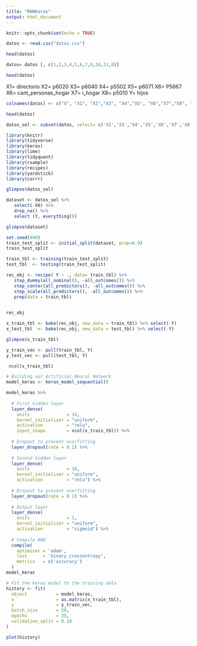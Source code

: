```yaml
---
title: "RNNKeras"
output: html_document
---
```


```r
knitr::opts_chunk$set(echo = TRUE)
```


```r
datos <- read.csv("datos.csv")
```

```r
head(datos)
```




```r
datos= datos [, c(1,2,3,4,5,6,7,9,10,11,8)]
```

```r
head(datos)
```
X1= directorio
X2= p6020
X3= p6040
X4= p5502
X5= p6071
X6= P5667
X6= cant_personas_hogar
X7= i_hogar
X8= p5010
Y= hijos

```r
colnames(datos) <- c("X", "X1", "X2","X3", "X4","X5", "X6","X7","X8", "X9", "Y")
```

```r
head(datos)
```

```r
datos_sel <- subset(datos, select= c('X2','X3','X4','X5','X6','X7','X8','Y'))
```

```r
library(knitr)
library(tidyverse)
library(keras)
library(lime)
library(tidyquant)
library(rsample)
library(recipes)
library(yardstick)
library(corrr)
```



```r
glimpse(datos_sel)
```

```r
dataset <- datos_sel %>%
   select(-X6) %>%
   drop_na() %>%
   select (Y, everything())

glimpse(dataset)
```

```r
set.seed(840)
train_test_split <- initial_split(dataset, prop=0.9)
train_test_split
```

```r
train_tbl <- training(train_test_split)
test_tbl  <- testing(train_test_split)
```


```r
rec_obj <- recipe( Y ~ ., data= train_tbl) %>%
   step_dummy(all_nominal(), -all_outcomes()) %>%
   step_center(all_predictors(), -all_outcomes()) %>%
   step_scale(all_predictors(), -all_outcomes()) %>%
   prep(data = train_tbl)
        
```



```r
rec_obj
```

```r
x_train_tbl <- bake(rec_obj, new_data = train_tbl) %>% select(-Y)
x_test_tbl  <- bake(rec_obj, new_data = test_tbl) %>% select(-Y)

glimpse(x_train_tbl)
```


```r
y_train_vec <- pull(train_tbl, Y)
y_test_vec <- pull(test_tbl, Y)
```

```r
 ncol(x_train_tbl)
```


```r
# Building our Artificial Neural Network
model_keras <- keras_model_sequential()

model_keras %>% 
  
  # First hidden layer
  layer_dense(
    units              = 16, 
    kernel_initializer = "uniform", 
    activation         = "relu", 
    input_shape        = ncol(x_train_tbl)) %>% 
  
  # Dropout to prevent overfitting
  layer_dropout(rate = 0.1) %>%
  
  # Second hidden layer
  layer_dense(
    units              = 16, 
    kernel_initializer = "uniform", 
    activation         = "relu") %>% 
  
  # Dropout to prevent overfitting
  layer_dropout(rate = 0.1) %>%
  
  # Output layer
  layer_dense(
    units              = 1, 
    kernel_initializer = "uniform", 
    activation         = "sigmoid") %>% 
  
  # Compile ANN
  compile(
    optimizer = 'adam',
    loss      = 'binary_crossentropy',
    metrics   = c('accuracy')
  )
model_keras

```

```r
# Fit the keras model to the training data
history <- fit(
  object           = model_keras, 
  x                = as.matrix(x_train_tbl), 
  y                = y_train_vec,
  batch_size       = 50, 
  epochs           = 35,
  validation_split = 0.10
)
```

```r
plot(history)
```

